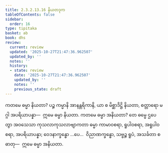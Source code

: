 ```yaml
---
title: 2.3.2.13.16 နိယတဒုက
tableOfContents: false
sidebar:
  order: 16
type: tipitaka
basket: ab
book: dhs
review:
  current: review
  updated: '2025-10-27T21:47:36.962507'
  updated_by: ''
  notes: ''
  history:
  - state: review
    date: '2025-10-27T21:47:36.962507'
    updated_by: ''
    notes: ''
    previous_state: draft
---
```



<ReviewStatus review={frontmatter.review} showDetails={true} />

<HypothesisAnnotation frontmatter={frontmatter} />

<DynamicBreadcrumb />

<Division number="1297" book="dhs" e="ch" v="29" p="254">

<Paragraph number="1998" book="dhs">
ကတမေ ဓမ္မာ နိယတာ? ပဉ္စ ကမ္မာနိ အာနန္တရိကာနိ, ယာ စ မိစ္ဆာဒိဋ္ဌိ နိယတာ, စတ္တာရော မဂ္ဂါ အပရိယာပန္နာ—  ဣမေ ဓမ္မာ နိယတာ.
</Paragraph>

</Division>
<Division number="1298" book="dhs" e="ch" v="29" p="254">

<Paragraph number="1999" book="dhs">
ကတမေ ဓမ္မာ အနိယတာ? တေ ဓမ္မေ ဌပေတွာ အဝသေသာ ကုသလာကုသလာဗျာကတာ ဓမ္မာ ကာမာဝစရာ, ရူပါဝစရာ, အရူပါဝစရာ, အပရိယာပန္နာ; ဝေဒနာက္ခန္ဓော …ပေ…  ဝိညာဏက္ခန္ဓော, သဗ္ဗဉ္စ ရူပံ, အသင်္ခတာ စ ဓာတု—  ဣမေ ဓမ္မာ အနိယတာ.
</Paragraph>
</Division>